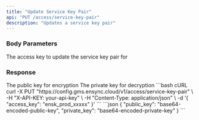 ```yaml
---
title: "Update Service Key Pair"
api: "PUT /access/service-key-pair"
description: "Updates a service key pair"
---
```


### Body Parameters

<ParamField body="access_key" type="string" required>
  The access key to update the service key pair for
</ParamField>

### Response

<ResponseField name="public_key" type="string">
  The public key for encryption
</ResponseField>

<ResponseField name="private_key" type="string">
  The private key for decryption
</ResponseField>

<RequestExample>
```bash cURL
curl -X PUT "https://config.gms.ensync.cloud/v1/access/service-key-pair" \
  -H "X-API-KEY: your-api-key" \
  -H "Content-Type: application/json" \
  -d '{
    "access_key": "ensk_prod_xxxxx"
  }'
```
</RequestExample>

<ResponseExample>
```json
{
  "public_key": "base64-encoded-public-key",
  "private_key": "base64-encoded-private-key"
}
```
</ResponseExample>
